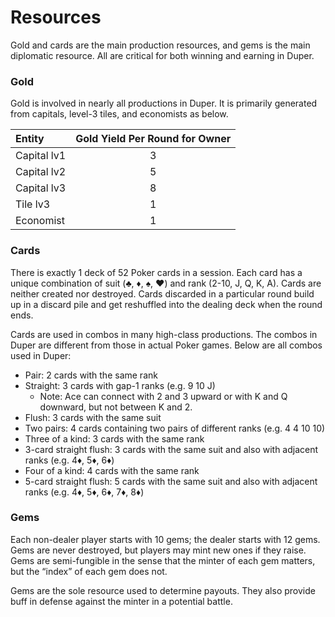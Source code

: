 # Resources

Gold and cards are the main production resources, and gems is the main diplomatic resource. All are critical for both winning and earning in Duper.

### Gold

Gold is involved in nearly all productions in Duper. It is primarily generated from capitals, level-3 tiles, and economists as below.

| Entity      | Gold Yield Per Round for Owner |
| :---------- | :----------------------------: |
| Capital lv1 |               3                |
| Capital lv2 |               5                |
| Capital lv3 |               8                |
| Tile lv3    |               1                |
| Economist   |               1                |

### Cards

There is exactly 1 deck of 52 Poker cards in a session. Each card has a unique combination of suit (♣️, ♦️, ♠️, ♥️) and rank (2-10, J, Q, K, A). Cards are neither created nor destroyed. Cards discarded in a particular round build up in a discard pile and get reshuffled into the dealing deck when the round ends.

Cards are used in combos in many high-class productions. The combos in Duper are different from those in actual Poker games. Below are all combos used in Duper:

- Pair: 2 cards with the same rank
- Straight: 3 cards with gap-1 ranks (e.g. 9 10 J)
  - Note: Ace can connect with 2 and 3 upward or with K and Q downward, but not between K and 2.
- Flush: 3 cards with the same suit
- Two pairs: 4 cards containing two pairs of different ranks (e.g. 4 4 10 10)
- Three of a kind: 3 cards with the same rank
- 3-card straight flush: 3 cards with the same suit and also with adjacent ranks (e.g. 4♦️, 5♦️, 6♦️)
- Four of a kind: 4 cards with the same rank
- 5-card straight flush: 5 cards with the same suit and also with adjacent ranks (e.g. 4♦️, 5♦️, 6♦️, 7♦️, 8♦️)

### Gems

Each non-dealer player starts with 10 gems; the dealer starts with 12 gems. Gems are never destroyed, but players may mint new ones if they raise. Gems are semi-fungible in the sense that the minter of each gem matters, but the “index” of each gem does not.

Gems are the sole resource used to determine payouts. They also provide buff in defense against the minter in a potential battle.
